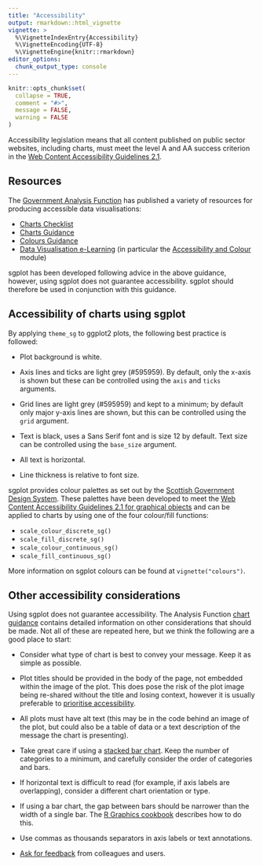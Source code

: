 ```yaml
---
title: "Accessibility"
output: rmarkdown::html_vignette
vignette: >
  %\VignetteIndexEntry{Accessibility}
  %\VignetteEncoding{UTF-8}
  %\VignetteEngine{knitr::rmarkdown}
editor_options: 
  chunk_output_type: console
---
```


```r
knitr::opts_chunk$set(
  collapse = TRUE,
  comment = "#>",
  message = FALSE,
  warning = FALSE
)
```

Accessibility legislation means that all content published on public sector websites, including charts, must meet the level A and AA success criterion in the [Web Content Accessibility Guidelines 2.1](https://www.w3.org/TR/WCAG21/). 


## Resources

The [Government Analysis Function](https://analysisfunction.civilservice.gov.uk/) has published a variety of resources for producing accessible data visualisations:

* [Charts Checklist](https://analysisfunction.civilservice.gov.uk/policy-store/charts-a-checklist/)
* [Charts Guidance](https://analysisfunction.civilservice.gov.uk/policy-store/data-visualisation-charts/)
* [Colours Guidance](https://analysisfunction.civilservice.gov.uk/policy-store/data-visualisation-colours-in-charts/)
* [Data Visualisation e-Learning](https://analysisfunction.civilservice.gov.uk/support/communicating-analysis/introduction-to-data-visualisation-e-learning/) (in particular the [Accessibility and Colour](https://analysisfunction.civilservice.gov.uk/support/communicating-analysis/introduction-to-data-visualisation-e-learning/data-visualisation-e-learning-module-3-accessibility-and-colour-palettes/) module)

sgplot has been developed following advice in the above guidance, however, using sgplot does not guarantee accessibility. sgplot should therefore be used in conjunction with this guidance.


## Accessibility of charts using sgplot

By applying `theme_sg` to ggplot2 plots, the following best practice is followed:

* Plot background is white.

* Axis lines and ticks are light grey (#595959). By default, only the x-axis is shown but these can be controlled using the `axis` and `ticks` arguments.

* Grid lines are light grey (#595959) and kept to a minimum; by default only major y-axis lines are shown, but this can be controlled using the `grid` argument.

* Text is black, uses a Sans Serif font and is size 12 by default. Text size can be controlled using the `base_size` argument.

* All text is horizontal.

* Line thickness is relative to font size.

sgplot provides colour palettes as set out by the [Scottish Government Design System](https://designsystem.gov.scot/guidance/charts/data-visualisation-colour-palettes). 
These palettes have been developed to meet the [Web Content Accessibility Guidelines 2.1 for graphical objects](https://www.w3.org/WAI/WCAG21/Understanding/non-text-contrast.html) and can be applied to charts by using one of the four colour/fill functions:

* `scale_colour_discrete_sg()`
* `scale_fill_discrete_sg()`
* `scale_colour_continuous_sg()`
* `scale_fill_continuous_sg()`

More information on sgplot colours can be found at `vignette("colours")`.


## Other accessibility considerations

Using sgplot does not guarantee accessibility. The Analysis Function [chart guidance](https://analysisfunction.civilservice.gov.uk/policy-store/data-visualisation-charts/) contains detailed information on other considerations that should be made. 
Not all of these are repeated here, but we think the following are a good place to start:

* Consider what type of chart is best to convey your message. Keep it as simple as possible.

* Plot titles should be provided in the body of the page, not embedded within the image of the plot. This does pose the risk of the plot image being re-shared without the title and losing context, however it is usually preferable to [prioritise accessibility](https://analysisfunction.civilservice.gov.uk/policy-store/data-visualisation-charts/#section-6).

* All plots must have alt text (this may be in the code behind an image of the plot, but could also be a table of data or a text description of the message the chart is presenting).

* Take great care if using a [stacked bar chart](https://analysisfunction.civilservice.gov.uk/policy-store/data-visualisation-charts/#section-10). Keep the number of categories to a minimum, and carefully consider the order of categories and bars.

* If horizontal text is difficult to read (for example, if axis labels are overlapping), consider a different chart orientation or type.

* If using a bar chart, the gap between bars should be narrower than the width of a single bar. The [R Graphics cookbook](https://r-graphics.org/RECIPE-BAR-GRAPH-ADJUST-WIDTH.html) describes how to do this.

* Use commas as thousands separators in axis labels or text annotations.

* [Ask for feedback](https://analysisfunction.civilservice.gov.uk/policy-store/data-visualisation-charts/#section-15) from colleagues and users.
